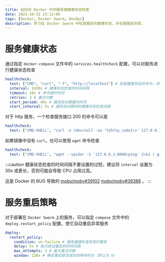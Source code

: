 ```yaml
---
title: 如何对 Docker 中的服务做健康状态检查
date: 2023-10-31 23:13:00
tags: [Docker, Docker Swarm, DevOps]
description: 学习在 Docker Swarm 中检查服务的健康状态，并处理服务异常。
---
```


# 服务健康状态

通过指定 `docker-compose` 文件中的 `services.healthcheck` 配置，可以对服务进行健康状态检查

```yaml
healthcheck:
  test: ["CMD", "curl", "-f", "http://localhost"] # 检查健康状态的命令，命令成功则服务健康
  interval: 1m30s # 健康状态检查的时间间隔
  timeout: 10s # 命令超时时间
  retries: 3 # 重试次数
  start_period: 40s # 服务启动需要的时间
  start_interval: 5s # 服务启动期间的健康状态检查间隔
```

对于 http 服务，一个检查服务接口 200 的命令可以是

```yaml
healthcheck:
  test: ["CMD-SHELL", "curl -o /dev/null -sw '%{http_code}\n' 127.0.0.1:8000/ping | grep 200"] # 将 127.0.0.1:8000/ping 替换为服务的实际接口即可
```

如果镜像中没有 `curl`，也可以使用 `wget` 命令检查

```yaml
healthcheck:
  test: ["CMD-SHELL", "wget --spider -S '127.0.0.1:8000/ping' 2>&1 | grep 'HTTP/' | awk '{print $$2}' | grep 200"] # 将 127.0.0.1:8000/ping 替换为服务的实际接口即可
```

:::caution
健康状态检查的时间间隔不要设置的过短，建议将 `interval` 设置为 30s
或更长，否则可能会导致 CPU 占用过高。

这是 Docker 的 BUG 导致的
[moby/moby#39102](https://github.com/moby/moby/issues/39102)
[moby/moby#39388](https://github.com/moby/moby/issues/39388) 。
:::

# 服务重启策略

对于部署在 `Docker Swarm` 上的服务，可以指定 `compose` 文件中的 `deploy.restart_policy` 配置，使它自动重启异常服务

```yaml
deploy:
  restart_policy:
    condition: on-failure # 服务健康检查失败时重启
    delay: 5s # 每次尝试重启的时间间隔
    max_attempts: 3 # 最大重试次数
    window: 120s # 确定重启是否成功的等待时长（默认为 0）
```
